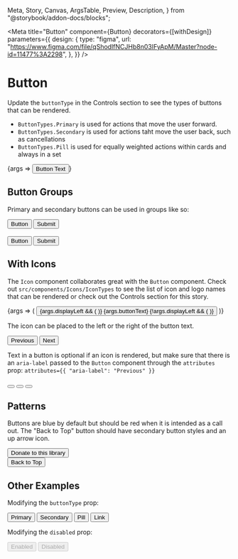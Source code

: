  Meta,
  Story,
  Canvas,
  ArgsTable,
  Preview,
  Description,
} from "@storybook/addon-docs/blocks";


<Meta
  title="Button"
  component={Button}
  decorators={[withDesign]}
  parameters={{
    design: {
      type: "figma",
      url:
        "https://www.figma.com/file/qShodlfNCJHb8n03IFyApM/Master?node-id=11477%3A2298",
    },
  }}
/>

# Button

<Description of={Button} />

Update the `buttonType` in the Controls section to see the types of buttons
that can be rendered.

- `ButtonTypes.Primary` is used for actions that move the user forward.
- `ButtonTypes.Secondary` is used for actions taht move the user back, such as cancellations
- `ButtonTypes.Pill` is used for equally weighted actions within cards and always in a set

<Preview withToolbar>
  <Story name="Basic">{args => <Button {...args}>Button Text</Button>}</Story>
</Preview>

<ArgsTable story="Basic" />

## Button Groups

Primary and secondary buttons can be used in groups like so:

<Canvas>
  <Story name="Button Groups">
    <div
      style={{
        display: "flex",
        justifyContent: "space-between",
        width: "150px",
      }}
    >
      <Button buttonType={ButtonTypes.Secondary}>Button</Button>
      <Button buttonType={ButtonTypes.Primary}>Submit</Button>
    </div>
    <br />
    <div
      style={{
        display: "flex",
        justifyContent: "space-between",
        width: "250px",
      }}
    >
      <Button buttonType={ButtonTypes.Secondary}>
        <span style={{ width: "100px" }}>Button</span>
      </Button>
      <Button buttonType={ButtonTypes.Primary}>
        <span style={{ width: "100px" }}>Submit</span>
      </Button>
    </div>
  </Story>
</Canvas>

## With Icons

The `Icon` component collaborates great with the `Button` component. Check out
`src/components/Icons/IconTypes` to see the list of icon and logo names that
can be rendered or check out the Controls section for this story.

<Canvas>
  <Story
    name="With Icon"
    args={{
      displayLeft: true,
      buttonText: "Button Text",
      iconType: IconNames.search,
    }}
    argTypes={{
      iconType: {
        control: {
          type: "select",
          options: IconNames,
        },
      },
    }}
  >
    {args => (
      <Button {...args}>
        {args.displayLeft && (
          <Icon
            name={args.iconType}
            decorative={true}
            modifiers={["small", "icon-left"]}
          />
        )}
        {args.buttonText}
        {!args.displayLeft && (
          <Icon
            name={args.iconType}
            decorative={true}
            modifiers={["small", "icon-right"]}
          />
        )}
      </Button>
    )}
  </Story>
</Canvas>

The icon can be placed to the left or the right of the button text.

<Canvas>
  <div
    style={{
      display: "flex",
      justifyContent: "space-between",
      width: "200px",
    }}
  >
    <Button buttonType={ButtonTypes.Secondary}>
      <Icon
        name={IconNames.arrow}
        decorative={true}
        iconRotation={IconRotationTypes.rotate90}
        modifiers={["small", "icon-left"]}
      />
      Previous
    </Button>
    <Button buttonType={ButtonTypes.Secondary}>
      Next
      <Icon
        name={IconNames.arrow}
        decorative={true}
        iconRotation={IconRotationTypes.rotate270}
        modifiers={["small", "icon-right"]}
      />
    </Button>
  </div>
</Canvas>

Text in a button is optional if an icon is rendered, but make sure that there
is an `aria-label` passed to the `Button` component through the `attributes` prop:
`attributes={{ "aria-label": "Previous" }}`

<Canvas>
  <div
    style={{
      display: "flex",
      justifyContent: "space-between",
      width: "200px",
    }}
  >
    <Button
      buttonType={ButtonTypes.Secondary}
      attributes={{
        "aria-label": "Previous",
      }}
    >
      <Icon
        name={IconNames.arrow}
        decorative={true}
        iconRotation={IconRotationTypes.rotate90}
        modifiers={["small"]}
      />
    </Button>
    <Button
      buttonType={ButtonTypes.Secondary}
      attributes={{
        "aria-label": "Next",
      }}
    >
      <Icon
        name={IconNames.arrow}
        decorative={true}
        iconRotation={IconRotationTypes.rotate270}
        modifiers={["small"]}
      />
    </Button>
    <Button
      buttonType={ButtonTypes.Secondary}
      attributes={{
        "aria-label": "Close",
      }}
    >
      <Icon name={IconNames.close} decorative={true} modifiers={["small"]} />
    </Button>
  </div>
</Canvas>

## Patterns

Buttons are blue by default but should be red when it is intended as a call out.
The "Back to Top" button should have secondary button styles and an up arrow icon.

<Canvas>
  <Story name="Patterns">
    <Button
      buttonType={ButtonTypes.Primary}
      attributes={{ style: { backgroundColor: "#d0343a" } }}
    >
      Donate to this library
    </Button>
    <br />
    <Button buttonType={ButtonTypes.Secondary}>
      Back to Top
      <Icon
        name={IconNames.arrow}
        decorative={true}
        iconRotation={IconRotationTypes.rotate180}
        modifiers={["small", "icon-right"]}
      />
    </Button>
  </Story>
</Canvas>

## Other Examples

Modifying the `buttonType` prop:

<Canvas>
  <Button buttonType={ButtonTypes.Primary}>Primary</Button>
  <Button buttonType={ButtonTypes.Secondary}>Secondary</Button>
  <Button buttonType={ButtonTypes.Pill}>Pill</Button>
  <Button buttonType={ButtonTypes.Link}>Link</Button>
</Canvas>

Modifying the `disabled` prop:

<Canvas>
  <Button disabled={false}>Enabled</Button>
  <Button disabled={true}>Disabled</Button>
</Canvas>
